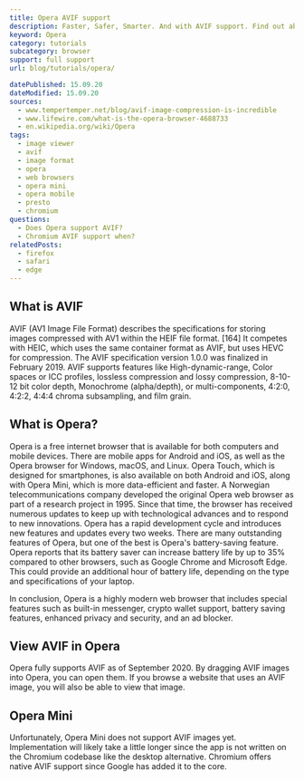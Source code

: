 ```yaml
---
title: Opera AVIF support
description: Faster, Safer, Smarter. And with AVIF support. Find out about the current state of AVIF support in Opera.
keyword: Opera
category: tutorials
subcategory: browser
support: full support
url: blog/tutorials/opera/

datePublished: 15.09.20
dateModified: 15.09.20
sources:
  - www.tempertemper.net/blog/avif-image-compression-is-incredible
  - www.lifewire.com/what-is-the-opera-browser-4688733
  - en.wikipedia.org/wiki/Opera
tags:
  - image viewer
  - avif
  - image format
  - opera
  - web browsers
  - opera mini
  - opera mobile
  - presto
  - chromium
questions:
  - Does Opera support AVIF?
  - Chromium AVIF support when?
relatedPosts:
  - firefox
  - safari
  - edge
---
```


## What is AVIF

AVIF (AV1 Image File Format) describes the specifications for storing images compressed with AV1 within the HEIF file format. [164] It competes with HEIC, which uses the same container format as AVIF, but uses HEVC for compression. The AVIF specification version 1.0.0 was finalized in February 2019. AVIF supports features like High-dynamic-range, Color spaces or ICC profiles, lossless compression and lossy compression, 8-10-12 bit color depth, Monochrome (alpha/depth), or multi-components, 4:2:0, 4:2:2, 4:4:4 chroma subsampling, and film grain.

## What is Opera?

Opera is a free internet browser that is available for both computers and mobile devices. There are mobile apps for Android and iOS, as well as the Opera browser for Windows, macOS, and Linux. Opera Touch, which is designed for smartphones, is also available on both Android and iOS, along with Opera Mini, which is more data-efficient and faster. A Norwegian telecommunications company developed the original Opera web browser as part of a research project in 1995. Since that time, the browser has received numerous updates to keep up with technological advances and to respond to new innovations. Opera has a rapid development cycle and introduces new features and updates every two weeks. There are many outstanding features of Opera, but one of the best is Opera's battery-saving feature. Opera reports that its battery saver can increase battery life by up to 35% compared to other browsers, such as Google Chrome and Microsoft Edge. This could provide an additional hour of battery life, depending on the type and specifications of your laptop.

In conclusion, Opera is a highly modern web browser that includes special features such as built-in messenger, crypto wallet support, battery saving features, enhanced privacy and security, and an ad blocker.

## View AVIF in Opera

Opera fully supports AVIF as of September 2020. By dragging AVIF images into Opera, you can open them. If you browse a website that uses an AVIF image, you will also be able to view that image.

## Opera Mini

Unfortunately, Opera Mini does not support AVIF images yet. Implementation will likely take a little longer since the app is not written on the Chromium codebase like the desktop alternative. Chromium offers native AVIF support since Google has added it to the core.
